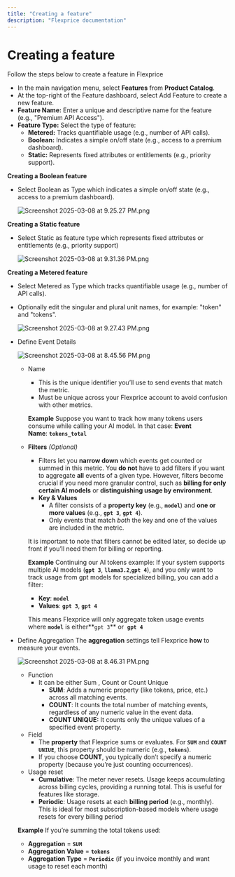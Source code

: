 ```yaml
---
title: "Creating a feature"
description: "Flexprice documentation"
---
```


# Creating a feature

Follow the steps below to create a feature in Flexprice

- In the main navigation menu, select **Features** from **Product Catalog**.
- At the top-right of the Feature dashboard, select Add Feature to create a new feature.
- **Feature Name:** Enter a unique and descriptive name for the feature (e.g., "Premium API Access").​
- **Feature Type:** Select the type of feature:​
    - **Metered:** Tracks quantifiable usage (e.g., number of API calls).​
    - **Boolean:** Indicates a simple on/off state (e.g., access to a premium dashboard).​
    - **Static:** Represents fixed attributes or entitlements (e.g., priority support).

**Creating a Boolean feature**

- Select Boolean as Type which indicates a simple on/off state (e.g., access to a premium dashboard).
    
    ![Screenshot 2025-03-08 at 9.25.27 PM.png](/public/images/docs/Product%20catalogue/Features/Creating%20a%20feature/Screenshot_2025-03-08_at_9.25.27_PM.png)
    

**Creating a Static feature**

- Select Static as feature type which represents fixed attributes or entitlements (e.g., priority support)
    
    ![Screenshot 2025-03-08 at 9.31.36 PM.png](/public/images/docs/Product%20catalogue/Features/Creating%20a%20feature/Screenshot_2025-03-08_at_9.31.36_PM.png)
    

**Creating a Metered feature**

- Select Metered as Type which tracks quantifiable usage (e.g., number of API calls).
- Optionally edit the singular and plural unit names, for example: "token" and "tokens".
    
    ![Screenshot 2025-03-08 at 9.27.43 PM.png](/public/images/docs/Product%20catalogue/Features/Creating%20a%20feature/Screenshot_2025-03-08_at_9.27.43_PM.png)
    
- Define Event Details
    
    ![Screenshot 2025-03-08 at 8.45.56 PM.png](/public/images/docs/Product%20catalogue/Features/Creating%20a%20feature/Screenshot_2025-03-08_at_8.45.56_PM.png)
    
    - Name
        - This is the unique identifier you’ll use to send events that match the metric.
        - Must be unique across your Flexprice account to avoid confusion with other metrics.
        
        **Example** Suppose you want to track how many tokens users consume while calling your AI model. In that case:
        **Event Name**: **`tokens_total`**
        
    
    - **Filters** *(Optional)*
        - Filters let you **narrow down** which events get counted or summed in this metric. You **do not** have to add filters if you want to aggregate **all** events of a given type. However, filters become crucial if you need more granular control, such as **billing for only certain AI models** or **distinguishing usage by environment**.
        - **Key & Values**
            - A filter consists of a **property key** (e.g., **`model`**) and **one or more values** (e.g., **`gpt 3`**, **`gpt 4`**).
            - Only events that match *both* the key and one of the values are included in the metric.
        
        It is important to note that filters cannot be edited later, so decide up front if you’ll need them for billing or reporting.
        
        **Example** Continuing our AI tokens example: If your system supports multiple AI models (**`gpt 3`**, **`llama3.2`**,**`gpt 4`**), and you only want to track usage from gpt models for specialized billing, you can add a filter:
        
        - **Key**: **`model`**
        - **Values**: **`gpt 3`**, **`gpt 4`**
        
        This means Flexprice will only aggregate token usage events where **`model`** is either**`gpt 3`** or  **`gpt 4`**
        

- Define Aggregation
The **aggregation** settings tell Flexprice **how** to measure your events.
    
    ![Screenshot 2025-03-08 at 8.46.31 PM.png](/public/images/docs/Product%20catalogue/Features/Creating%20a%20feature/Screenshot_2025-03-08_at_8.46.31_PM.png)
    
    - Function
        - It can be either Sum , Count or Count Unique
            - **SUM**: Adds a numeric property (like tokens, price, etc.) across all matching events.
            - **COUNT**: It counts the total number of matching events, regardless of any numeric value in the event data.
            - **COUNT UNIQUE:** It counts only the unique values of a specified event property.
    - Field
        - The **property** that Flexprice sums or evaluates. For **`SUM`** and  **`COUNT UNIUE`**, this property should be numeric (e.g., **`tokens`**).
        - If you choose **COUNT**, you typically don’t specify a numeric property (because you’re just counting occurrences).
    - Usage reset
        - **Cumulative**: The meter never resets. Usage keeps accumulating across billing cycles, providing a running total. This is useful for features like storage.
        - **Periodic**: Usage resets at each **billing period** (e.g., monthly). This is ideal for most subscription-based models where usage resets for every billing period
    
    **Example** If you’re summing the total tokens used:
    
    - **Aggregation** = **`SUM`**
    - **Aggregation Value** = **`tokens`**
    - **Aggregation Type** = **`Periodic`** (if you invoice monthly and want usage to reset each month)